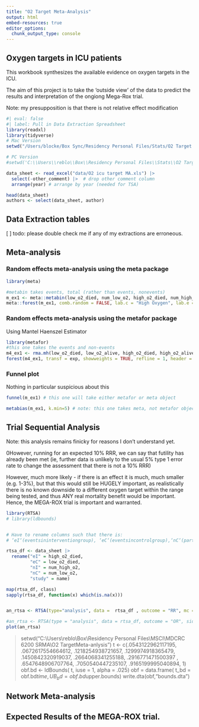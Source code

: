 ```yaml
---
title: "O2 Target Meta-Analysis"
output: html
embed-resources: true
editor_options: 
  chunk_output_type: console
---
```


## Oxygen targets in ICU patients

This workbook synthesizes the available evidence on oxygen targets in the ICU. 

The aim of this project is to take the 'outside view' of the data to predict the results and interpretation of the ongiong Mega-Rox trial.

Note: my presupposition is that there is not relative effect modification 

```r
#| eval: false
#| label: Pull in Data Extraction Spreadsheet
library(readxl)
library(tidyverse)
# Mac Version
setwd("/Users/blocke/Box Sync/Residency Personal Files/Stats/O2 Target Meta-Analysis") 

# PC Version
#setwd('C:\\Users\\reblo\\Box\\Residency Personal Files\\Stats\\O2 Target Meta-Analysis\\') #[ ] figure out how to make this a global

data_sheet <- read_excel("data/O2 icu target MA.xls") |> 
  select(-other_comment) |>  # drop other comment column
  arrange(year) # arrange by year (needed for TSA) 

head(data_sheet)
authors <- select(data_sheet, author)
```


## Data Extraction tables

[ ] todo: 
please double check me if any of my extractions are erroneous.

## Meta-analysis

### Random effects meta-analysis using the meta package

```r
library(meta)

#metabin takes events, total (rather than events, nonevents)
m_ex1 <- meta::metabin(low_o2_died, num_low_o2, high_o2_died, num_high_o2, data = data_sheet, studlab = paste(name, author, year), sm = "OR")
meta::forest(m_ex1, comb.random = FALSE, lab.c = "High Oxygen", lab.e = "Low Oxygen", label.left = "Favors Low O2", label.right = "Favors High O2")

```

### Random effects meta-analysis using the metafor package

Using Mantel Haenszel Estimator

```r
library(metafor)
#this one takes the events and non-events
m4_ex1 <- rma.mh(low_o2_died, low_o2_alive, high_o2_died, high_o2_alive, data = data_sheet, slab = paste(author, year, sep = ", "))
forest(m4_ex1, transf = exp, showweights = TRUE, refline = 1, header = "Author and Year", shade = "zebra", ilab=cbind(low_o2_died, low_o2_alive, high_o2_died, high_o2_alive))

```

### Funnel plot

Nothing in particular suspicious about this
```r
funnel(m_ex1) # this one will take either metafor or meta object

metabias(m_ex1, k.min=5) # note: this one takes meta, not metafor object

```

## Trial Sequential Analysis

Note: this analysis remains finicky for reasons I don't understand yet. 

0However, running for an expected 10% RRR, we can say that futility has already been met (ie, further data is unlikely to the usual 5% type 1 error rate to change the assessment that there is not a 10% RRR)

However, much more likely - if there is an effect it is much, much smaller (e.g. 1-3%), but that this would still be HUGELY important, as realistically there is no known downside to a different oxygen target within the range being tested, and thus ANY real mortality benefit would be important. Hence, the MEGA-ROX trial is important and warranted. 

```r
library(RTSA)
# library(ldbounds)


# Have to rename columns such that there is: 
# ‘eI‘(eventsininterventiongroup), ‘eC‘(eventsincontrolgroup),‘nC‘(participantsinterventiongroup)or‘nI‘ (participantscontrolgroup)fordiscretedata

rtsa_df <- data_sheet |> 
  rename("eI" = high_o2_died, 
         "eC" = low_o2_died, 
         "nI" = num_high_o2,
         "nC" = num_low_o2, 
         "study" = name)

map(rtsa_df, class)
sapply(rtsa_df, function(x) which(is.na(x)))


an_rtsa <- RTSA(type="analysis", data =  rtsa_df , outcome = "RR", mc = 0.9, side = 2,  alpha = 0.05, beta = 0.1, es_alpha = "esOF", es_beta = "esOF", futility = "non-binding", random_adj = "D2", D2 = 0.25 )

#an_rtsa <- RTSA(type = "analysis", data = rtsa_df, outcome = "OR", side = 2, es_alpha = "esOF", es_beta = "esOF", fixed = FALSE, re_method = "DL_HKSJ", alpha = 0.05, beta = 0.1, random_adj = "D2", D2 = 0.25, mc = 0.02)
plot(an_rtsa)


```


> setwd("C:\\Users\\reblo\\Box\\Residency Personal Files\\MSCI\\MDCRC 6200 SRMA\\O2 TargetMeta-anlysis")
> t <- c(.0543122962117195, .0672617554664612, .1218254938721657, .1299974918365479, .1450842320919037, .2664068341255188, .2916771471500397
> , .6547648906707764, .7050540447235107, .9165199995040894, 1)
> obf.bd <- ldBounds( t, iuse = 1, alpha = .025) 
> obf = data.frame( t_bd = obf.bd$time, UB_bd = obf.bd$upper.bounds)
> write.dta(obf,"bounds.dta")


## Network Meta-analysis


## Expected Results of the MEGA-ROX trial. 

